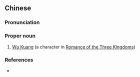 {{also|吴匡}}
==Chinese==
{{zh-forms|s=吴匡}}

===Pronunciation===
{{zh-pron
|m=Wú Kuāng
|cat=pn
}}

===Proper noun===
{{zh-proper noun}}

# [[w:Wu Kuang|Wu Kuang]] (a character in [[w:Romance of the Three Kingdoms|Romance of the Three Kingdoms]])

===References===
* {{cite-book
|last=Luo
|first=Guanzhong
|authorlink=w:Luo Guanzhong
|coauthors=
|year=
|title=[[s:Romance of the Three Kingdoms/Chapter 3#9|Romance of the Three Kingdoms/Chapter 3]]
|language=Mandarin/English
|publisher=
|location=
}}